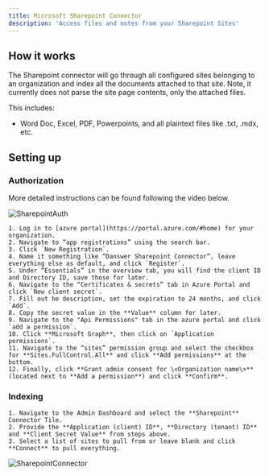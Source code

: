 ```yaml
---
title: Microsoft Sharepoint Connector
description: 'Access files and notes from your Sharepoint Sites'
---
```


## How it works
The Sharepoint connector will go through all configured sites belonging to an organization and
index all the documents attached to that site. Note, it currently does not parse the site page
contents, only the attached files.

This includes:
- Word Doc, Excel, PDF, Powerpoints, and all plaintext files like .txt, .mdx, etc.

## Setting up
### Authorization
More detailed instructions can be found following the video below.

![SharepointAuth](/images/connectors/sharepoint/SharepointAuth.gif)

    1. Log in to [azure portal](https://portal.azure.com/#home) for your organization.
    2. Navigate to “app registrations” using the search bar.
    3. Click `New Registration`.
    4. Name it something like “Danswer Sharepoint Connector”, leave everything else as default, and click `Register`.
    5. Under “Essentials” in the overview tab, you will find the client ID and Directory ID, save those for later.
    6. Navigate to the “Certificates & secrets” tab in Azure Portal and click `New client secret`.
    7. Fill out he description, set the expiration to 24 months, and click `Add`.
    8. Copy the secret value in the **Value** column for later.
    9. Navigate to the "Api Permissions" tab in the azure portal and click `add a permission`.
    10. Click **Microsoft Graph**, then click on `Application permissions`.
    11. Navigate to the “sites” permission group and select the checkbox for **Sites.FullControl.All** and click **Add permissions** at the bottom.
    12. Finally, click **Grant admin consent for \<Organization name\>** (located next to **Add a permission**) and click **Confirm**.

### Indexing
    1. Navigate to the Admin Dashboard and select the **Sharepoint** Connector Tile.
    2. Provide the **Application (client) ID**, **Directory (tenant) ID** and **Client Secret Value** from steps above.
    3. Select a list of sites to pull from or leave blank and click **Connect** to pull everything.

![SharepointConnector](/images/connectors/sharepoint/SharepointConnector.png)

